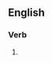 ==English==

===Verb===
{{head|en|verb form}}

# {{present participle of|effloresce|lang=en|nocat=1}}